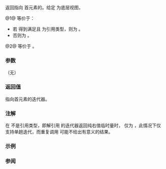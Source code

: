 {{cpp/ranges/join_view/title|begin}}
{{cpp/ranges/join_view/navbar}}

{{dcl begin}}
{{dcl|num=1|since=c++20|
constexpr auto begin();
}}
{{dcl|num=2|since=c++20|
constexpr auto begin() const
    requires ranges::input_range&lt;const V&gt; &amp;&amp;
             std::is_reference_v&lt;ranges::range_reference_t&lt;const V&gt;&gt;;
}}
{{dcl end}}

返回指向 {{tt|join_view}} 首元素的{{rlp|iterator|迭代器}}。给定 {{tti|base_}} 为底层视图，

@1@ 等价于：
* 若 {{c|/*simple-view*/&lt;V&gt;}} 得到满足且 {{c/core|ranges::range_reference_t&lt;V&gt;}} 为引用类型，则为 {{c|return /*iterator*/&lt;true&gt;{*this, ranges::begin(base_)};}}。
* 否则为 {{c|return /*iterator*/&lt;false&gt;{*this, ranges::begin(base_)};}}。

@2@ 等价于 {{c|return /*iterator*/&lt;true&gt;{*this, ranges::begin(base_)};}}。

===参数===
（无）

===返回值===
指向首元素的迭代器。

===注解===
在 {{c/core|ranges::range_reference_t&lt;V&gt;}} 不是引用类型，即解引用 {{tt|V}} 的迭代器返回纯右值临时量时，{{tt|join_view}} 仅为 {{lconcept|input_range}}，此情况下仅支持单趟迭代，而重复调用 {{tt|begin()}} 可能不给出有意义的结果。

===示例===
{{example
|code=
|output=
}}

===参阅===
{{dsc begin}}
{{dsc inc|cpp/ranges/adaptor/dsc end|join_view}}
{{dsc inc|cpp/ranges/dsc begin}}
{{dsc end}}

{{langlinks|de|en|es|fr|it|ja|pt|ru}}